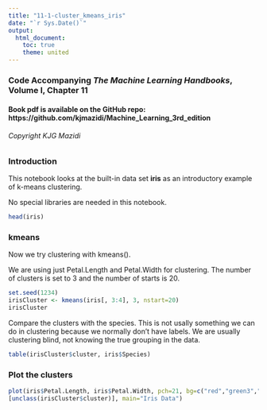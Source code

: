 ```yaml
---
title: "11-1-cluster_kmeans_iris"
date: "`r Sys.Date()`"
output:
  html_document:
    toc: true
    theme: united
---
```


### Code Accompanying ***The Machine Learning Handbooks***, Volume I, Chapter 11

#### Book pdf is available on the GitHub repo: https://github.com/kjmazidi/Machine_Learning_3rd_edition

###### Copyright KJG Mazidi

### Introduction

This notebook looks at the built-in data set **iris** as an introductory example of k-means clustering. 

No special libraries are needed in this notebook. 


```r
head(iris)
```
### kmeans

Now we try clustering with kmeans().

We are using just Petal.Length and Petal.Width for clustering. The number of clusters is set to 3 and the number of starts is 20.


```r
set.seed(1234)
irisCluster <- kmeans(iris[, 3:4], 3, nstart=20)
irisCluster
```

Compare the clusters with the species. This is not usally something we can do in clustering because we normally don't have labels. We are usually clustering blind, not knowing the true grouping in the data. 

```r
table(irisCluster$cluster, iris$Species)

```

### Plot the clusters

```r

plot(iris$Petal.Length, iris$Petal.Width, pch=21, bg=c("red","green3","blue")
[unclass(irisCluster$cluster)], main="Iris Data")
```




